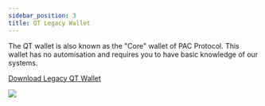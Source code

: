 ```yaml
---
sidebar_position: 3
title: QT Legacy Wallet
---
```



The QT wallet is also known as the "Core" wallet of PAC Protocol. This wallet has no automisation and requires you to have basic knowledge of our systems.


[Download Legacy QT Wallet](https://pacprotocol.com/#download)

<div class="center">
<img class="max" src="/img/screenshot/pacapp.png"/>
</div>